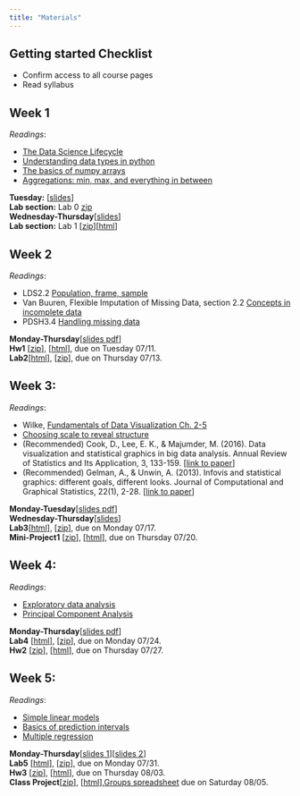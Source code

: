 ```yaml
---
title: "Materials"
---
```


## Getting started Checklist

-   Confirm access to all course pages
-   Read syllabus

## Week 1

*Readings*:

-   [The Data Science Lifecycle](https://learningds.org/ch/01/lifecycle_intro.html)
-   [Understanding data types in python](https://jakevdp.github.io/PythonDataScienceHandbook/02.01-understanding-data-types.html)
-   [The basics of numpy arrays](https://jakevdp.github.io/PythonDataScienceHandbook/02.02-the-basics-of-numpy-arrays.html)
-   [Aggregations: min, max, and everything in between](https://jakevdp.github.io/PythonDataScienceHandbook/02.04-computation-on-arrays-aggregates.html)

**Tuesday:** [[slides](/docs/Lectures/week0-lifecycle/week0-lifecycle.slides.html)]\
**Lab section:** Lab 0 [zip](/docs/Lab0.zip)\
**Wednesday-Thursday**[[slides](/docs/Lectures/week1-tidy/week1-tidy.slides.html)]\
**Lab section:** Lab 1 [[zip](/docs/Labs/Lab1.zip)][[html](/docs/Labs/Lab1/lab1-pandas.html)]\


## Week 2

*Readings*:

- LDS2.2 [Population, frame, sample](https://learningds.org/ch/02/data_scope_construct.html#)
- Van Buuren, Flexible Imputation of Missing Data, section 2.2 [Concepts in incomplete data](https://stefvanbuuren.name/fimd/sec-idconcepts.html)
- PDSH3.4 [Handling missing data](https://jakevdp.github.io/PythonDataScienceHandbook/03.04-missing-values.html)

**Monday-Thursday**[[slides pdf](/docs/Lectures/week2-sampling/week2 slides.pdf)]\
**Hw1** [[zip](/docs/Hws/Hw1/Hw1.zip)], [[html](/docs/Hws/Hw1/hw1-brfss.html)], due on Tuesday 07/11.\
**Lab2**[[html](/docs/Labs/Lab2/lab2-sampling.html)], [[zip](/docs/Labs/Lab2/lab2-sampling.zip)], due on Thursday 07/13.


## Week 3:

*Readings*:

- Wilke, [Fundamentals of Data Visualization Ch. 2-5](https://clauswilke.com/dataviz/)
- [Choosing scale to reveal structure](https://learningds.org/ch/11/viz_scale.html)
- (Recommended) Cook, D., Lee, E. K., & Majumder, M. (2016). Data visualization and statistical graphics in big data analysis. Annual Review of Statistics and Its Application, 3, 133-159. [[link to paper](https://www.annualreviews.org/doi/full/10.1146/annurev-statistics-041715-033420)]
- (Recommended) Gelman, A., & Unwin, A. (2013). Infovis and statistical graphics: different goals, different looks. Journal of Computational and Graphical Statistics, 22(1), 2-28. [[link to paper](https://www.tandfonline.com/doi/full/10.1080/10618600.2012.761137)]


**Monday-Tuesday**[[slides pdf](/docs/Lectures/week3_visualization/week3-PDFslides.pdf)]\
**Wednesday-Thursday**[[slides](/docs/Lectures/week4-smoothing/lec4PDF_updated.pdf)]\
**Lab3**[[html](/docs/Labs/Lab3/lab3-visualization.html)], [[zip](/docs/Labs/Lab3/lab3-visualization.zip)], due on Monday 07/17.\
**Mini-Project1** [[zip](/docs/Projects/MP1/MP1.zip)], [[html](/docs/Projects/MP1/mp1-airquality.html)], due on Thursday 07/20.\


## Week 4:

*Readings*:

- [Exploratory data analysis](https://learningds.org/ch/10/eda_distributions.html)
- [Principal Component Analysis](https://jakevdp.github.io/PythonDataScienceHandbook/05.09-principal-component-analysis.html)


**Monday-Thursday**[[slides pdf](/docs/Lectures/week5-pca/week5-pca slides.pdf)]\
**Lab4** [[html](/docs/Labs/Lab4/lab4-smoothing.html)], [[zip](/docs/Labs/Lab4/Lab4.zip)], due on Monday 07/24.\
**Hw2** [[zip](/docs/Hws/Hw2/Hw2.zip)], [[html](/docs/Hws/Hw2/hw2-seda.html)], due on Thursday 07/27.\


## Week 5:

*Readings*:

- [Simple linear models](https://learningds.org/ch/15/linear_intro.html)
- [Basics of prediction intervals](https://learningds.org/ch/17/inf_pred_gen_PI.html)
- [Multiple regression](https://learningds.org/ch/15/linear_multi.html)


**Monday-Thursday**[[slides 1](/docs/Lectures/week7-lse.qmd)][[slides 2](/docs/Lectures/week7-slr.qmd)]\
**Lab5** [[html](/docs/Labs/Lab5/lab5-pca.html)], [[zip](/docs/Labs/Lab5/Lab5.zip)], due on Monday 07/31.\
**Hw3** [[zip](/docs/Hws/Hw3/Hw3.zip)], [[html](/docs/Hws/Hw3/hw3-diatom.html)], due on Thursday 08/03.\
**Class Project**[[zip](/docs/Projects/CP/CP.zip)], [[html](/docs/Projects/CP/project-guidelines.html)],[Groups spreadsheet](https://docs.google.com/spreadsheets/d/141QFwC7RxXOSzKzJYl6D0zlc9pFQYYObQTvhAfeqdQ8/edit?usp=sharing) due on Saturday 08/05.\
